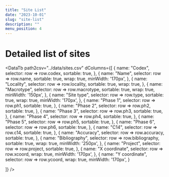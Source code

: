 ```yaml
---
title: "Site List"
date: "2023-10-01"
slug: "site-list"
description: ""
menu_position: 4
---
```



# Detailed list of sites


<DataTb
  path2csv="../data/sites.csv"
  dColumns={[
    {
      name: "Codex",
      selector: row => row.codex,
      sortable: true,
    },
    {
      name: "Name",
      selector: row => row.name,
      sortable: true,
      wrap: true,
      minWidth: '170px',
    },
    {
      name: "Locality",
      selector: row => row.locality,
      sortable: true,
      wrap: true,
    },
    {
      name: "Macrotype",
      selector: row => row.macrotype,
      sortable: true,
      wrap: true,
      minWidth: '150px',
    },
    {
      name: "Site type",
      selector: row => row.type,
      sortable: true,
      wrap: true,
      minWidth: '170px',
    },
    {
      name: "Phase 1",
      selector: row => row.ph1,
      sortable: true,
    },
    {
      name: "Phase 2",
      selector: row => row.ph2,
      sortable: true,
    },
    {
      name: "Phase 3",
      selector: row => row.ph3,
      sortable: true,
    },
    {
      name: "Phase 4",
      selector: row => row.ph4,
      sortable: true,
    },
    {
      name: "Phase 5",
      selector: row => row.ph5,
      sortable: true,
    },
    {
      name: "Phase 6",
      selector: row => row.ph6,
      sortable: true,
    },
    {
      name: "C14",
      selector: row => row.c14,
      sortable: true,
    },
    {
      name: "Accuracy",
      selector: row => row.accuracy,
      sortable: true,
    },
    {
      name: "Bibliography",
      selector: row => row.bibliography,
      sortable: true,
      wrap: true,
      minWidth: '250px',
    },
    {
      name: "Project",
      selector: row => row.project,
      sortable: true,
    },
    {
      name: "X coordinate",
      selector: row => row.xcoord,
      wrap: true,
      minWidth: '170px',
    },
    {
      name: "Y coordinate",
      selector: row => row.ycoord,
      wrap: true,
      minWidth: '170px',
    }
    
  ]}
/>